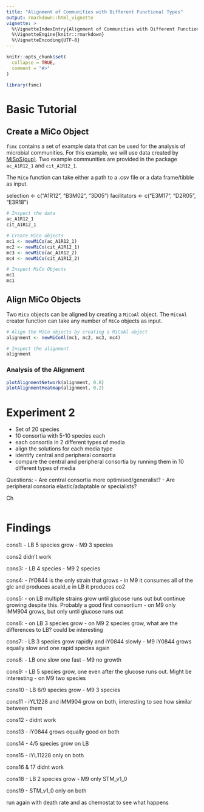 ```yaml
---
title: "Alignment of Communities with Different Functional Types"
output: rmarkdown::html_vignette
vignette: >
  %\VignetteIndexEntry{Alignment of Communities with Different Functional Types}
  %\VignetteEngine{knitr::rmarkdown}
  %\VignetteEncoding{UTF-8}
---
```


```r
knitr::opts_chunk$set(
  collapse = TRUE,
  comment = "#>"
)
```

```r
library(fsmc)
```
# Basic Tutorial

## Create a MiCo Object
`fsmc` contains a set of example data that can be used for the analysis of microbial communities. For this example, we will use data created by [MiSoS(oup)](https://github.com/sirno/misosoup). Two example communities are provided in the package `ac_A1R12_1` and `cit_A1R12_1`.

The `MiCo` function can take either a path to a .csv file or a data frame/tibble as input.

selection <- c("A1R12", "B3M02", "3D05")
facilitators <- c("E3M17", "D2R05", "E3R18")

```r
# Inspect the data 
ac_A1R12_1
cit_A1R12_1

# Create MiCo objects
mc1 <- newMiCo(ac_A1R12_1)
mc2 <- newMiCo(cit_A1R12_1)
mc3 <- newMiCo(ac_A1R12_2)
mc4 <- newMiCo(cit_A1R12_2)

# Inspect MiCo Objects
mc1
mc1
```

## Align MiCo Objects
Two `MiCo` objects can be aligned by creating a `MiCoAl` object. The `MiCoAl` creator function can take any number of `MiCo` objects as input.

```r
# Align the MiCo objects by creating a MiCoAl object
alignment <- newMiCoAl(mc1, mc2, mc3, mc4)

# Inspect the alignment
alignment
```

### Analysis of the Alignment

```r

plotAlignmentNetwork(alignment, 0.8)
plotAlignmentHeatmap(alignment, 0.2)

```


# Experiment 2

- Set of 20 species
- 10 consortia with 5-10 species each
- each consortia in 2 different types of media
- align the solutions for each media type 
- identify central and peripheral consortia
- compare the central and peripheral consortia by running them in 10 different types of media

Questions:
- Are central consortia more optimised/generalist?
- Are peripheral consoria elastic/adaptable or specialists?


Ch
```r

```


# Findings

cons1:
- LB 5 species grow
- M9 3 species

cons2 didn't work

cons3:
- LB 4 species
- M9 2 species

cons4:
- iYO844 is the only strain that grows
- in M9 it consumes all of the glc and produces acald_e in LB it produces co2

cons5:
- on LB multiple strains grow until glucose runs out but continue growing despite this. Probably a good first consortium
- on M9 only iMM904 grows, but only until glucose runs out

cons6:
- on LB 3 species grow
- on M9 2 species grow, what are the differences to LB? could be interesting

cons7:
- LB 3 species grow rapidly and iY0844 slowly
- M9 iY0844 grows equally slow and one rapid species again

cons8:
- LB one slow one fast
- M9 no growth

cons9:
- LB 5 species grow, one even after the glucose runs out. Might be interesting 
- on M9 two species

cons10
- LB 6/9 species grow 
- M9 3 species

cons11
- iYL1228 and iMM904 grow on both, interesting to see how similar between them

cons12
- didnt work

cons13
- iY0844 grows equally good on both

cons14
- 4/5 species grow on LB

cons15
- iYL11228 only on both

cons16 & 17 didnt work

cons18 
- LB 2 species grow
- M9 only STM_v1_0

cons19
- STM_v1_0 only on both

run again with death rate and as chemostat to see what happens
